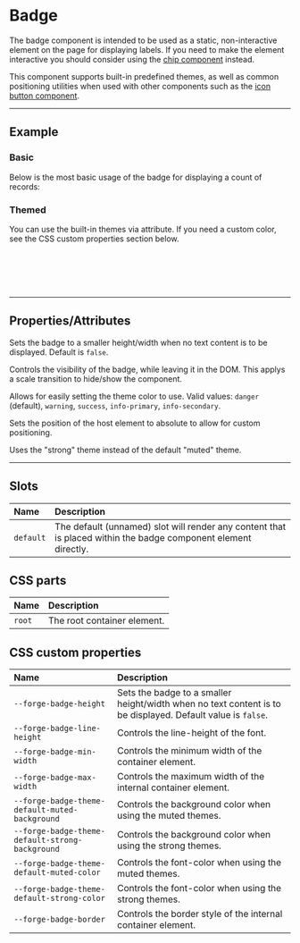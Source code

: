 
<PageSection>

# Badge

The badge component is intended to be used as a static, non-interactive element on the page for displaying labels. If you need to 
make the element interactive you should consider using the [chip component](?path=/story/components-chips--default) instead.

This component supports built-in predefined themes, as well as common positioning utilities when used with other components such as 
the [icon button component](?path=/story/components-icon-button--default).

</PageSection>

---

<PageSection>

## Example

### Basic

Below is the most basic usage of the badge for displaying a count of records:

<LiveDemo dense codeHtml={BadgeBasicDemoCodeHtml()}>
  <BadgeDemo text="3" />
</LiveDemo>

### Themed

You can use the built-in themes via attribute. If you need a custom color, see the CSS custom properties section below.

<LiveDemo dense codeHtml={BadgeThemedDemoCodeHtml()}>
  <BadgeDemo theme="danger" text="Danger" />
  <br/>
  <BadgeDemo theme="warning" text="Warning" />
  <br/>
  <BadgeDemo theme="success" text="Success" />
  <br/>
  <BadgeDemo theme="info-primary" text="Info (primary)" />
  <br/>
  <BadgeDemo theme="info-secondary" text="Info (secondary)" />
</LiveDemo>

</PageSection>

---

<PageSection>

## Properties/Attributes

<PropertyDef name="dot" type="boolean" defaultValue="false">

  Sets the badge to a smaller height/width when no text content is to be displayed. Default is `false`.

</PropertyDef>

<PropertyDef name="open" type="boolean" defaultValue="true">

  Controls the visibility of the badge, while leaving it in the DOM. This applys a scale transition to hide/show the component.

</PropertyDef>

<PropertyDef name="theme" type="string" prop={false} defaultValue="&quot;danger&quot;">

  Allows for easily setting the theme color to use. Valid values: `danger` (default), `warning`, `success`, `info-primary`, `info-secondary`.

</PropertyDef>

<PropertyDef name="positioned" type="boolean" prop={false} defaultValue="false">

  Sets the position of the host element to absolute to allow for custom positioning.

</PropertyDef>

<PropertyDef name="strong" type="boolean" prop={false} defaultValue="false">

  Uses the "strong" theme instead of the default "muted" theme.

</PropertyDef>

</PageSection>

---

<PageSection>

## Slots

| Name                           | Description
| :------------------------------| :----------------
| `default`                      | The default (unnamed) slot will render any content that is placed within the badge component element directly.

</PageSection>

<PageSection>

## CSS parts

| Name                           | Description
| :------------------------------| :----------------
| `root`                         | The root container element.

</PageSection>

<PageSection>

## CSS custom properties

| Name                                          | Description
| :---------------------------------------------| :----------------
| `--forge-badge-height`                          | Sets the badge to a smaller height/width when no text content is to be displayed. Default value is `false`.
| `--forge-badge-line-height`                     | Controls the line-height of the font.
| `--forge-badge-min-width`                       | Controls the minimum width of the container element.
| `--forge-badge-max-width`                       | Controls the maximum width of the internal container element.
| `--forge-badge-theme-default-muted-background`  | Controls the background color when using the muted themes.
| `--forge-badge-theme-default-strong-background` | Controls the background color when using the strong themes.
| `--forge-badge-theme-default-muted-color`       | Controls the font-color when using the muted themes.
| `--forge-badge-theme-default-strong-color`      | Controls the font-color when using the strong themes.
| `--forge-badge-border`                          | Controls the border style of the internal container element.

</PageSection>
